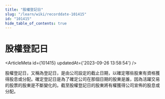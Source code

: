 ```yaml
---
title: "股權登記日"
slug: "/learn/wiki/recorddate-101415"
id: "101415"
hide_table_of_contents: true
---
```



# 股權登記日

<ArticleMeta id={101415} updatedAt={'2023-09-26 13:58:54'} />
<div className='border-solid border-b border-t-0 my-4 border-[var(--ifm-color-gray-300)]' />

股權登記日，又稱為登記日，是由公司設定的截止日期，以確定哪些股東有資格獲得股息或分配。確定登記日是為了確定公司在那個日期的股東是誰，因為活躍交易的股票的股東是不斷變化的。截至股權登記日的股東將有權獲得公司宣佈的股息或分配。
